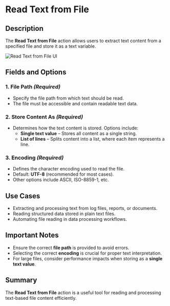 # Read Text from File

## Description

The **Read Text from File** action allows users to extract text content from a specified file and store it as a text variable.

![Read Text from File UI](../assets/file/read-text-from-file.png)

## Fields and Options  

### 1. **File Path** *(Required)* 

- Specify the file path from which text should be read.  
- The file must be accessible and contain readable text data.  

### 2. **Store Content As** *(Required)* 

- Determines how the text content is stored. Options include:  
  - **Single text value** – Stores all content as a single string.  
  - **List of lines** – Splits content into a list, where each item represents a line.  

### 3. **Encoding** *(Required)* 

- Defines the character encoding used to read the file.  
- Default: **UTF-8** (recommended for most cases).  
- Other options include ASCII, ISO-8859-1, etc.  

## Use Cases

- Extracting and processing text from log files, reports, or documents.  
- Reading structured data stored in plain text files.  
- Automating file reading in data processing workflows.  

## Important Notes

- Ensure the correct **file path** is provided to avoid errors.  
- Selecting the correct **encoding** is crucial for proper text interpretation.  
- For large files, consider performance impacts when storing as a **single text value**.  

## Summary

The **Read Text from File** action is a useful tool for reading and processing text-based file content efficiently.